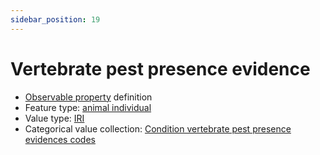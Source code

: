```yaml
---
sidebar_position: 19
---
```



# Vertebrate pest presence evidence

- [Observable property](/viewers/dawe-vocabs?uri=https://linked.data.gov.au/def/nrm/adc24cd3-b652-4696-bca0-b881b0111cdb) definition
- Feature type: [animal individual](http://linked.data.gov.au/def/tern-cv/ecb855ed-50e1-4299-8491-861759ef40b7)
- Value type: [IRI](https://w3id.org/tern/ontologies/tern/IRI)
- Categorical value collection: [Condition vertebrate pest presence evidences codes](/viewers/dawe-vocabs?uri=https://linked.data.gov.au/def/nrm/69638c57-1c38-47e1-8bae-c821411c3a30)

<Example protocolModule="condition-point-intercept" observableProperty="https://linked.data.gov.au/def/nrm/adc24cd3-b652-4696-bca0-b881b0111cdb" />
